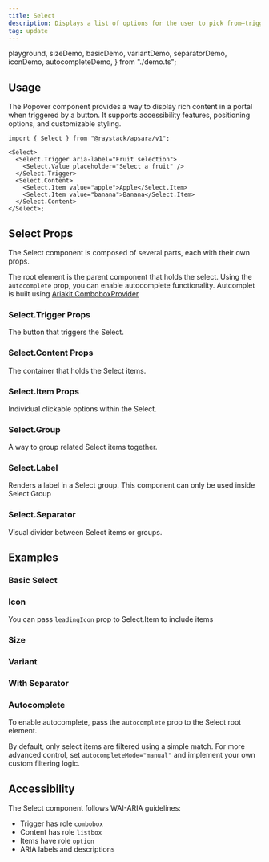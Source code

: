 ```yaml
---
title: Select
description: Displays a list of options for the user to pick from—triggered by a button.
tag: update
---
```


  playground,
  sizeDemo,
  basicDemo,
  variantDemo,
  separatorDemo,
  iconDemo,
  autocompleteDemo,
} from "./demo.ts";

<Demo data={playground} />

## Usage

The Popover component provides a way to display rich content in a portal when triggered by a button. It supports accessibility features, positioning options, and customizable styling.

```tsx
import { Select } from "@raystack/apsara/v1";

<Select>
  <Select.Trigger aria-label="Fruit selection">
    <Select.Value placeholder="Select a fruit" />
  </Select.Trigger>
  <Select.Content>
    <Select.Item value="apple">Apple</Select.Item>
    <Select.Item value="banana">Banana</Select.Item>
  </Select.Content>
</Select>;
```

## Select Props

The Select component is composed of several parts, each with their own props.

The root element is the parent component that holds the select. Using the `autocomplete` prop, you can enable autocomplete functionality. Autcomplet is built using [Ariakit ComboboxProvider](https://ariakit.org/reference/combobox-provider)

<auto-type-table path="./props.ts" name="SelectRootProps" />

### Select.Trigger Props

The button that triggers the Select.

<auto-type-table path="./props.ts" name="SelectTriggerProps" />

### Select.Content Props

The container that holds the Select items.

<auto-type-table path="./props.ts" name="SelectContentProps" />

### Select.Item Props

Individual clickable options within the Select.

<auto-type-table path="./props.ts" name="SelectItemProps" />

### Select.Group

A way to group related Select items together.

<auto-type-table path="./props.ts" name="SelectGroupProps" />

### Select.Label

Renders a label in a Select group. This component can only be used inside Select.Group

<auto-type-table path="./props.ts" name="SelectLabelProps" />

### Select.Separator

Visual divider between Select items or groups.

<auto-type-table path="./props.ts" name="SelectSeparatorProps" />

## Examples

### Basic Select

<Demo data={basicDemo} />

### Icon

You can pass `leadingIcon` prop to Select.Item to include items

<Demo data={iconDemo} />

### Size

<Demo data={sizeDemo} />

### Variant

<Demo data={variantDemo} />

### With Separator

<Demo data={separatorDemo} />

### Autocomplete

To enable autocomplete, pass the `autocomplete` prop to the Select root element.

By default, only select items are filtered using a simple match. For more advanced control, set `autocompleteMode="manual"` and implement your own custom filtering logic.

<Demo data={autocompleteDemo} />

## Accessibility

The Select component follows WAI-ARIA guidelines:

- Trigger has role `combobox`
- Content has role `listbox`
- Items have role `option`
- ARIA labels and descriptions
